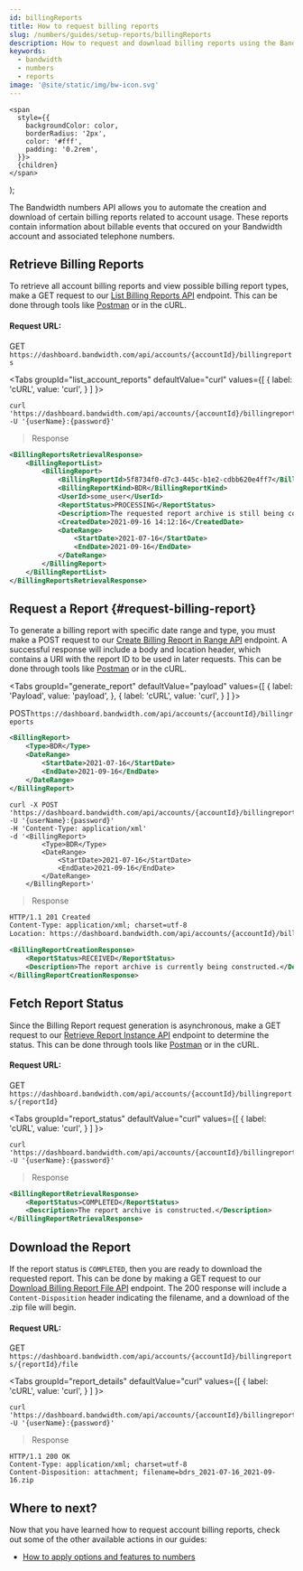 ```yaml
---
id: billingReports
title: How to request billing reports
slug: /numbers/guides/setup-reports/billingReports
description: How to request and download billing reports using the Bandwidth APIs
keywords:
  - bandwidth
  - numbers
  - reports
image: '@site/static/img/bw-icon.svg'
---
```




    <span
      style={{
        backgroundColor: color,
        borderRadius: '2px',
        color: '#fff',
        padding: '0.2rem',
      }}>
      {children}
    </span>
  );

The Bandwidth numbers API allows you to automate the creation and download of certain billing reports related to account usage.
These reports contain information about billable events that occured on your Bandwidth account and associated telephone numbers.

## Retrieve Billing Reports

To retrieve all account billing reports and view possible billing report types, make a <Highlight color="#00bf8c">GET</Highlight> request to our [List Billing Reports API](../../../../../apis/numbers/#tag/Reports/operation/GetBillingReportByType) endpoint.
This can be done through tools like [Postman](https://github.com/Bandwidth/postman) or in the cURL.

#### Request URL:

<p><Highlight color="#00bf8c">GET</Highlight> <code>https://dashboard.bandwidth.com/api/accounts/{accountId}/billingreports</code></p>

<Tabs
groupId="list_account_reports"
defaultValue="curl"
values={[
    { label: 'cURL', value: 'curl', }
]
}>

<TabItem value="curl">

```cURL
curl 'https://dashboard.bandwidth.com/api/accounts/{accountId}/billingreports'
-U '{userName}:{password}'
```

> Response

```xml
<BillingReportsRetrievalResponse>
    <BillingReportList>
        <BillingReport>
            <BillingReportId>5f8734f0-d7c3-445c-b1e2-cdbb620e4ff7</BillingReportId>
            <BillingReportKind>BDR</BillingReportKind>
            <UserId>some_user</UserId>
            <ReportStatus>PROCESSING</ReportStatus>
            <Description>The requested report archive is still being constructed, please check back later.</Description>
            <CreatedDate>2021-09-16 14:12:16</CreatedDate>
            <DateRange>
                <StartDate>2021-07-16</StartDate>
                <EndDate>2021-09-16</EndDate>
            </DateRange>
        </BillingReport>
    </BillingReportList>
</BillingReportsRetrievalResponse>
```

</TabItem>
</Tabs>

## Request a Report {#request-billing-report}

To generate a billing report with specific date range and type, you must make a <Highlight color="#079CEE">POST</Highlight> request to our [Create Billing Report in Range API](../../../../../apis/numbers/#tag/Reports/operation/CreateBillingReport) endpoint.
A successful response will include a body and location header, which contains a URI with the report ID to be used in later requests.
This can be done through tools like [Postman](https://github.com/Bandwidth/postman) or in the cURL.

<Tabs
groupId="generate_report"
defaultValue="payload"
values={[
    { label: 'Payload', value: 'payload', },
    { label: 'cURL', value: 'curl', }
]
}>

<TabItem value="payload">

<p><Highlight color="#079CEE">POST</Highlight><code>https://dashboard.bandwidth.com/api/accounts/{accountId}/billingreports</code></p>

```xml
<BillingReport>
    <Type>BDR</Type>
    <DateRange>
        <StartDate>2021-07-16</StartDate>
        <EndDate>2021-09-16</EndDate>
    </DateRange>
</BillingReport>
```
</TabItem>

<TabItem value="curl">

```cURL
curl -X POST 'https://dashboard.bandwidth.com/api/accounts/{accountId}/billingreports'
-U '{userName}:{password}'
-H 'Content-Type: application/xml'
-d '<BillingReport>
        <Type>BDR</Type>
        <DateRange>
            <StartDate>2021-07-16</StartDate>
            <EndDate>2021-09-16</EndDate>
        </DateRange>
    </BillingReport>'
```

</TabItem>
</Tabs>

> Response

```xml
HTTP/1.1 201 Created
Content-Type: application/xml; charset=utf-8
Location: https://dashboard.bandwidth.com/api/accounts/{accountId}/billingreports/a12b456c8-abcd-1a3b-a1b2-0a2b4c6d8e0f2

<BillingReportCreationResponse>
    <ReportStatus>RECEIVED</ReportStatus>
    <Description>The report archive is currently being constructed.</Description>
</BillingReportCreationResponse>
```

## Fetch Report Status

Since the Billing Report request generation is asynchronous, make a <Highlight color="#00bf8c">GET</Highlight> request to our [Retrieve Report Instance API](../../../../../apis/numbers#tag/Reports/operation/GetBillingReportStatus) endpoint to determine the status.
This can be done through tools like [Postman](https://github.com/Bandwidth/postman) or in the cURL.

#### Request URL:

<p><Highlight color="#00bf8c">GET</Highlight> <code>https://dashboard.bandwidth.com/api/accounts/{accountId}/billingreports/{reportId}</code></p>

<Tabs
groupId="report_status"
defaultValue="curl"
values={[
    { label: 'cURL', value: 'curl', }
]
}>

<TabItem value="curl">

```cURL
curl 'https://dashboard.bandwidth.com/api/accounts/{accountId}/billingreports/{reportId}'
-U '{userName}:{password}'
```

> Response

```xml
<BillingReportRetrievalResponse>
    <ReportStatus>COMPLETED</ReportStatus>
    <Description>The report archive is constructed.</Description>
</BillingReportRetrievalResponse>
```

</TabItem>
</Tabs>

## Download the Report

If the report status is `COMPLETED`, then you are ready to download the requested report.
This can be done by making a <Highlight color="#00bf8c">GET</Highlight> request to our [Download Billing Report File API](../../../../../apis/numbers#tag/Reports/operation/DownloadBillingReport) endpoint.
The 200 response will include a `Content-Disposition` header indicating the filename, and a download of the .zip file will begin.

#### Request URL:

<p><Highlight color="#00bf8c">GET</Highlight> <code>https://dashboard.bandwidth.com/api/accounts/{accountId}/billingreports/{reportId}/file</code></p>


<Tabs
groupId="report_details"
defaultValue="curl"
values={[
    { label: 'cURL', value: 'curl', }
]
}>

<TabItem value="curl">

```cURL
curl 'https://dashboard.bandwidth.com/api/accounts/{accountId}/billingreports/{reportId}/file'
-U '{userName}:{password}'
```

> Response

```http
HTTP/1.1 200 OK
Content-Type: application/xml; charset=utf-8
Content-Disposition: attachment; filename=bdrs_2021-07-16_2021-09-16.zip
```

</TabItem>
</Tabs>


## Where to next?
Now that you have learned how to request account billing reports, check out some of the other available actions in our guides:
- [How to apply options and features to numbers](/docs/numbers/guides/manage-inventory/applyTnOptionsAndFeatures)
